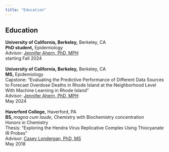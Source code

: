 ```yaml
---
title: "Education"
---
```



## Education

$\textbf{University of California, Berkeley,}$ Berkeley, CA\
$\textbf{PhD student,}$ Epidemiology\
Advisor: [Jennifer Ahern, PhD, MPH](https://publichealth.berkeley.edu/people/jennifer-ahern)\
starting Fall 2024\
\
$\textbf{University of California, Berkeley,}$ Berkeley, CA\
$\textbf{MS,}$ Epidemiology\
Capstone: “Evaluating the Predictive Performance of Different Data Sources to Forecast Overdose Deaths in Rhode Island at the Neighborhood Level With Machine Learning in Rhode Island”\
Advisor: [Jennifer Ahern, PhD, MPH](https://publichealth.berkeley.edu/people/jennifer-ahern)\
May 2024\
\
$\textbf{Haverford College,}$ Haverford, PA\
$\textbf{BS, }\textit{magna cum laude,}$ Chemistry with Biochemistry concentration\
Honors in Chemistry\
Thesis: “Exploring the Hendra Virus Replicative Complex Using Thiocyanate IR Probes”\
Advisor: [Casey Londergan, PhD, MS](https://www.haverford.edu/users/clonderg)\
May 2018

